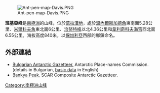 [[Image:Ant-pen-map-Davis.PNG|thumb]]

{{coord|63|53|19|S|59|53|23|W|display=title}}

'''班基亞峰'''是[[南極洲|南極洲]]的山峰，位於[[葛拉漢地|葛拉漢地]]，處於[[溫內爾斯加德角|溫內爾斯加德角]]東南面5.28公里、[[米爾科夫角|米爾科夫角]]東北面6公里、[[洽努特峰|洽努特峰]]以北4.36公里和[[韋利奇科夫海穹|韋利奇科夫海穹]]西北面6.55公里，海拔高度840米，以[[保加利亞|保加利亞]]西部的鄉鎮命名。

==外部連結==
* [http://apcbg.org/gazet-bg.doc Bulgarian Antarctic Gazetteer.]{{Wayback|url=http://apcbg.org/gazet-bg.doc |date=20160206203828 }} Antarctic Place-names Commission. (details in Bulgarian, [http://apcbg.org/gazet.htm basic data]{{Wayback|url=http://apcbg.org/gazet.htm |date=20160304071225 }} in English)
* [https://data.aad.gov.au/aadc/gaz/scar/display_name.cfm?gaz_id=137000 Bankya Peak.] {{Wayback|url=https://data.aad.gov.au/aadc/gaz/scar/display_name.cfm?gaz_id=137000 |date=20201011002201 }} SCAR Composite Antarctic Gazetteer.

{{Antarctica-geo-stub}}
[[Category:南極洲山峰|Category:南極洲山峰]]
